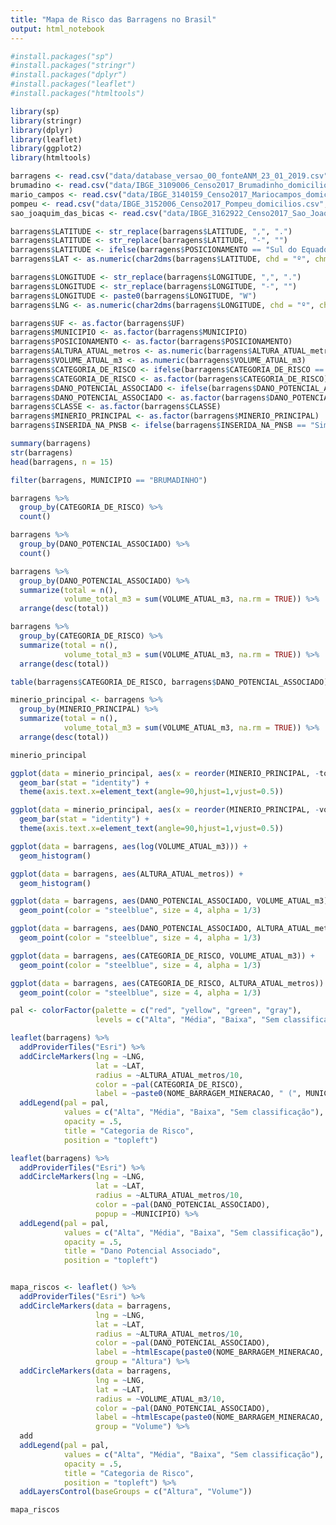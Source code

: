 ```yaml
---
title: "Mapa de Risco das Barragens no Brasil"
output: html_notebook
---
```


```r
#install.packages("sp")
#install.packages("stringr")
#install.packages("dplyr")
#install.packages("leaflet")
#install.packages("htmltools")

library(sp)
library(stringr)
library(dplyr)
library(leaflet)
library(ggplot2)
library(htmltools)

```

```r
barragens <- read.csv("data/database_versao_00_fonteANM_23_01_2019.csv", stringsAsFactors = FALSE)
brumadino <- read.csv("data/IBGE_3109006_Censo2017_Brumadinho_domicilios.csv", stringsAsFactors = FALSE)
mario_campos <- read.csv("data/IBGE_3140159_Censo2017_Mariocampos_domicilios.csv", stringsAsFactors = FALSE)
pompeu <- read.csv("data/IBGE_3152006_Censo2017_Pompeu_domicilios.csv", stringsAsFactors = FALSE)
sao_joaquim_das_bicas <- read.csv("data/IBGE_3162922_Censo2017_Sao_JoaquimdasBicas_domicilios.csv", stringsAsFactors = FALSE)
```

```r
barragens$LATITUDE <- str_replace(barragens$LATITUDE, ",", ".")
barragens$LATITUDE <- str_replace(barragens$LATITUDE, "-", "")
barragens$LATITUDE <- ifelse(barragens$POSICIONAMENTO == "Sul do Equador", paste0(barragens$LATITUDE, "S"), paste0(barragens$LATITUDE, "N"))
barragens$LAT <- as.numeric(char2dms(barragens$LATITUDE, chd = "º", chm = "'", chs = "\""))

barragens$LONGITUDE <- str_replace(barragens$LONGITUDE, ",", ".")
barragens$LONGITUDE <- str_replace(barragens$LONGITUDE, "-", "")
barragens$LONGITUDE <- paste0(barragens$LONGITUDE, "W")
barragens$LNG <- as.numeric(char2dms(barragens$LONGITUDE, chd = "º", chm = "'", chs = "\""))

barragens$UF <- as.factor(barragens$UF)
barragens$MUNICIPIO <- as.factor(barragens$MUNICIPIO)
barragens$POSICIONAMENTO <- as.factor(barragens$POSICIONAMENTO)
barragens$ALTURA_ATUAL_metros <- as.numeric(barragens$ALTURA_ATUAL_metros)
barragens$VOLUME_ATUAL_m3 <- as.numeric(barragens$VOLUME_ATUAL_m3)
barragens$CATEGORIA_DE_RISCO <- ifelse(barragens$CATEGORIA_DE_RISCO == "", "Sem classificação", barragens$CATEGORIA_DE_RISCO)
barragens$CATEGORIA_DE_RISCO <- as.factor(barragens$CATEGORIA_DE_RISCO)
barragens$DANO_POTENCIAL_ASSOCIADO <- ifelse(barragens$DANO_POTENCIAL_ASSOCIADO == "", "Sem classificação", barragens$DANO_POTENCIAL_ASSOCIADO)
barragens$DANO_POTENCIAL_ASSOCIADO <- as.factor(barragens$DANO_POTENCIAL_ASSOCIADO)
barragens$CLASSE <- as.factor(barragens$CLASSE)
barragens$MINERIO_PRINCIPAL <- as.factor(barragens$MINERIO_PRINCIPAL)
barragens$INSERIDA_NA_PNSB <- ifelse(barragens$INSERIDA_NA_PNSB == "Sim", TRUE, FALSE)
```

```r
summary(barragens)
str(barragens)
head(barragens, n = 15)

filter(barragens, MUNICIPIO == "BRUMADINHO")

barragens %>%
  group_by(CATEGORIA_DE_RISCO) %>%
  count()

barragens %>%
  group_by(DANO_POTENCIAL_ASSOCIADO) %>%
  count()

barragens %>%
  group_by(DANO_POTENCIAL_ASSOCIADO) %>%
  summarize(total = n(),
            volume_total_m3 = sum(VOLUME_ATUAL_m3, na.rm = TRUE)) %>%
  arrange(desc(total))

barragens %>%
  group_by(CATEGORIA_DE_RISCO) %>%
  summarize(total = n(),
            volume_total_m3 = sum(VOLUME_ATUAL_m3, na.rm = TRUE)) %>%
  arrange(desc(total))

table(barragens$CATEGORIA_DE_RISCO, barragens$DANO_POTENCIAL_ASSOCIADO)

minerio_principal <- barragens %>%
  group_by(MINERIO_PRINCIPAL) %>%
  summarize(total = n(),
            volume_total_m3 = sum(VOLUME_ATUAL_m3, na.rm = TRUE)) %>%
  arrange(desc(total))

minerio_principal

ggplot(data = minerio_principal, aes(x = reorder(MINERIO_PRINCIPAL, -total), y = total)) +
  geom_bar(stat = "identity") +
  theme(axis.text.x=element_text(angle=90,hjust=1,vjust=0.5))

ggplot(data = minerio_principal, aes(x = reorder(MINERIO_PRINCIPAL, -volume_total_m3), y = volume_total_m3)) +
  geom_bar(stat = "identity") +
  theme(axis.text.x=element_text(angle=90,hjust=1,vjust=0.5))

ggplot(data = barragens, aes(log(VOLUME_ATUAL_m3))) +
  geom_histogram()

ggplot(data = barragens, aes(ALTURA_ATUAL_metros)) +
  geom_histogram()

ggplot(data = barragens, aes(DANO_POTENCIAL_ASSOCIADO, VOLUME_ATUAL_m3)) +
  geom_point(color = "steelblue", size = 4, alpha = 1/3)

ggplot(data = barragens, aes(DANO_POTENCIAL_ASSOCIADO, ALTURA_ATUAL_metros)) +
  geom_point(color = "steelblue", size = 4, alpha = 1/3)

ggplot(data = barragens, aes(CATEGORIA_DE_RISCO, VOLUME_ATUAL_m3)) +
  geom_point(color = "steelblue", size = 4, alpha = 1/3)

ggplot(data = barragens, aes(CATEGORIA_DE_RISCO, ALTURA_ATUAL_metros)) +
  geom_point(color = "steelblue", size = 4, alpha = 1/3)
```

```r
pal <- colorFactor(palette = c("red", "yellow", "green", "gray"), 
                   levels = c("Alta", "Média", "Baixa", "Sem classificação"))

leaflet(barragens) %>%
  addProviderTiles("Esri") %>%
  addCircleMarkers(lng = ~LNG,
                   lat = ~LAT,
                   radius = ~ALTURA_ATUAL_metros/10,
                   color = ~pal(CATEGORIA_DE_RISCO),
                   label = ~paste0(NOME_BARRAGEM_MINERACAO, " (", MUNICIPIO, ")")) %>%
  addLegend(pal = pal,
            values = c("Alta", "Média", "Baixa", "Sem classificação"),
            opacity = .5,
            title = "Categoria de Risco",
            position = "topleft")

leaflet(barragens) %>%
  addProviderTiles("Esri") %>%
  addCircleMarkers(lng = ~LNG,
                   lat = ~LAT,
                   radius = ~ALTURA_ATUAL_metros/10,
                   color = ~pal(DANO_POTENCIAL_ASSOCIADO),
                   popup = ~MUNICIPIO) %>%
  addLegend(pal = pal,
            values = c("Alta", "Média", "Baixa", "Sem classificação"),
            opacity = .5,
            title = "Dano Potencial Associado",
            position = "topleft")


mapa_riscos <- leaflet() %>%
  addProviderTiles("Esri") %>%
  addCircleMarkers(data = barragens,
                   lng = ~LNG,
                   lat = ~LAT,
                   radius = ~ALTURA_ATUAL_metros/10,
                   color = ~pal(DANO_POTENCIAL_ASSOCIADO),
                   label = ~htmlEscape(paste0(NOME_BARRAGEM_MINERACAO, " (", MUNICIPIO, ")")),
                   group = "Altura") %>%
  addCircleMarkers(data = barragens,
                   lng = ~LNG,
                   lat = ~LAT,
                   radius = ~VOLUME_ATUAL_m3/10,
                   color = ~pal(DANO_POTENCIAL_ASSOCIADO),
                   label = ~htmlEscape(paste0(NOME_BARRAGEM_MINERACAO, " (", MUNICIPIO, ")")),
                   group = "Volume") %>%
  add
  addLegend(pal = pal,
            values = c("Alta", "Média", "Baixa", "Sem classificação"),
            opacity = .5,
            title = "Categoria de Risco",
            position = "topleft") %>%
  addLayersControl(baseGroups = c("Altura", "Volume"))

mapa_riscos
```
